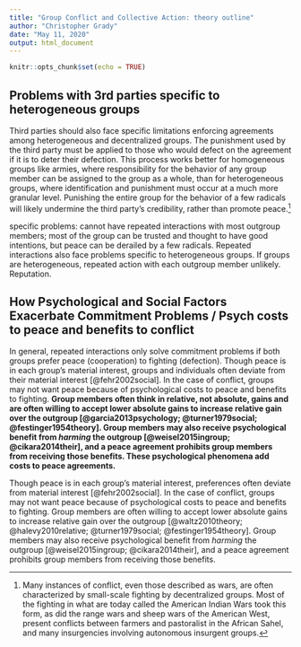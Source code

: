 ```yaml
---
title: "Group Conflict and Collective Action: theory outline"
author: "Christopher Grady"
date: "May 11, 2020"
output: html_document
---
```


```r
knitr::opts_chunk$set(echo = TRUE)
```

## Problems with 3rd parties specific to heterogeneous groups

Third parties should also face specific limitations enforcing agreements among heterogeneous and decentralized groups.  The punishment used by the third party must be applied to those who would defect on the agreement if it is to deter their defection.  This process works better for homogeneous groups like armies, where responsibility for the behavior of any group member can be assigned to the group as a whole, than for heterogeneous groups, where identification and punishment must occur at a much more granular level.  Punishing the entire group for the behavior of a few radicals will likely undermine the third party's credibility, rather than promote peace.^[Many instances of conflict, even those described as wars, are often characterized by small-scale fighting by decentralized groups.  Most of the fighting in what are today called the American Indian Wars took this form, as did the range wars and sheep wars of the American West, present conflicts between farmers and pastoralist in the African Sahel, and many insurgencies involving autonomous insurgent groups.]

specific problems: cannot have repeated interactions with most outgroup members; most of the group can be trusted and thought to have good intentions, but peace can be derailed by a few radicals.
Repeated interactions also face problems specific to heterogeneous groups.  If groups are heterogeneous, repeated action with each outgroup member unlikely.  Reputation.



## How Psychological and Social Factors Exacerbate Commitment Problems / Psych costs to peace and benefits to conflict

In general, repeated interactions only solve commitment problems if both groups prefer peace (cooperation) to fighting (defection).  Though peace is in each group's material interest, groups and individuals often deviate from their material interest [@fehr2002social].  In the case of conflict, groups may not want peace because of psychological costs to peace and benefits to fighting.  **Group members often think in relative, not absolute, gains and are often willing to accept lower absolute gains to increase relative gain over the outgroup [@garcia2013psychology; @turner1979social; @festinger1954theory].  Group members may also receive psychological benefit from _harming_ the outgroup [@weisel2015ingroup; @cikara2014their], and a peace agreement prohibits group members from receiving those benefits.  These psychological phenomena add costs to peace agreements.**

Though peace is in each group's material interest, preferences often deviate from material interest [@fehr2002social].  In the case of conflict, groups may not want peace because of psychological costs to peace and benefits to fighting.  Group members are often willing to accept lower absolute gains to increase relative gain over the outgroup [@waltz2010theory; @halevy2010relative; @turner1979social; @festinger1954theory].  Group members may also receive psychological benefit from _harming_ the outgroup [@weisel2015ingroup; @cikara2014their], and a peace agreement prohibits group members from receiving those benefits.